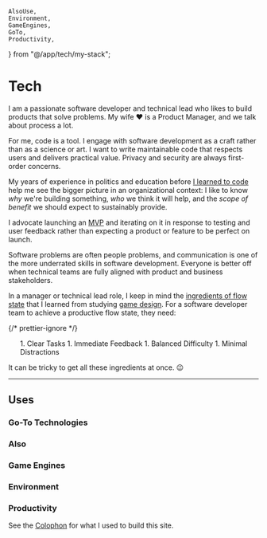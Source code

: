 
	AlsoUse,
	Environment,
	GameEngines,
	GoTo,
	Productivity,
} from "@/app/tech/my-stack";


# Tech

I am a passionate software developer and technical lead who likes to build
products that solve problems. My wife ♥️ is a Product Manager, and we talk about
process a lot.

For me, code is a tool. I engage with software development as a craft rather
than as a science or art. I want to write maintainable code that respects users
and delivers practical value. Privacy and security are always first-order
concerns.

My years of experience in politics and education before
[I learned to code](/field-notes/how-i-learned-to-code) help me see the bigger
picture in an organizational context: I like to know _why_ we're building
something, _who_ we think it will help, and the _scope of benefit_ we should
expect to sustainably provide.

I advocate launching an
[MVP](https://en.wikipedia.org/wiki/Minimum_viable_product) and iterating on it
in response to testing and user feedback rather than expecting a product or
feature to be perfect on launch.

Software problems are often people problems, and communication is one of the
more underrated skills in software development. Everyone is better off when
technical teams are fully aligned with product and business stakeholders.

In a manager or technical lead role, I keep in mind the
[ingredients of flow state](http://www.goodgamesbydesign.com/Files/FlowSpace_CMurphy_2016.pdf)
that I learned from studying [game design](/games). For a software developer
team to achieve a productive flow state, they need:

{/* prettier-ignore */}
<ol className="list list-decimal ml-8 mb-6">
	1. Clear Tasks
	1. Immediate Feedback
	1. Balanced Difficulty
	1. Minimal Distractions
</ol>

It can be tricky to get all these ingredients at once. 😉

<hr className="my-10" />

## Uses

### Go-To Technologies

<GoTo />

### Also

<AlsoUse />

### Game Engines

<GameEngines />

### Environment

<Environment />

### Productivity

<Productivity />

See the [Colophon](/colophon) for what I used to build this site.
